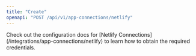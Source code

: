 ```yaml
---
title: "Create"
openapi: "POST /api/v1/app-connections/netlify"
---
```


<Note>
    Check out the configuration docs for [Netlify Connections](/integrations/app-connections/netlify) to learn how to obtain the required credentials.
</Note>
